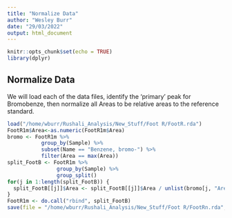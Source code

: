 ```yaml
---
title: "Normalize Data"
author: "Wesley Burr"
date: "29/03/2022"
output: html_document
---
```


```r
knitr::opts_chunk$set(echo = TRUE)
library(dplyr)
```

## Normalize Data

We will load each of the data files, identify the 'primary' peak for
Bromobenze, then normalize all Areas to be relative areas to the
reference standard.

```r
load("/home/wburr/Rushali_Analysis/New_Stuff/Foot R/FootR.rda")
FootR1m$Area<-as.numeric(FootR1m$Area)
bromo <- FootR1m %>% 
           group_by(Sample) %>% 
           subset(Name == "Benzene, bromo-") %>%
           filter(Area == max(Area))
split_FootB <- FootR1m %>% 
                group_by(Sample) %>%
                group_split()
for(j in 1:length(split_FootB)) {
  split_FootB[[j]]$Area <- split_FootB[[j]]$Area / unlist(bromo[j, "Area"])
}
FootR1m <- do.call("rbind", split_FootB)
save(file = "/home/wburr/Rushali_Analysis/New_Stuff/Foot R/FootRn.rda", FootR1m)
```
